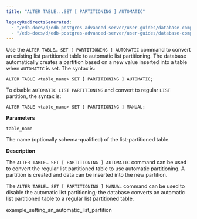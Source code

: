 ```yaml
---
title: "ALTER TABLE...SET [ PARTITIONING ] AUTOMATIC"

legacyRedirectsGenerated:
  - "/edb-docs/d/edb-postgres-advanced-server/user-guides/database-compatibility-table-partitioning-guide/13/alter_table_set_partitioning_automatic.html"
  - "/edb-docs/d/edb-postgres-advanced-server/user-guides/database-compatibility-table-partitioning-guide/latest/alter_table_set_partitioning_automatic.html"
---
```


<div id="alter_table_set_partitioning_automatic" class="registered_link"></div>

Use the `ALTER TABLE… SET [ PARTITIONING ] AUTOMATIC` command to convert an existing list partitioned table to automatic list partitioning. The database automatically creates a partition based on a new value inserted into a table when `AUTOMATIC` is set. The syntax is:

```text
ALTER TABLE <table_name> SET [ PARTITIONING ] AUTOMATIC;
```

To disable `AUTOMATIC LIST PARTITIONING` and convert to regular `LIST` partition, the syntax is:

```text
ALTER TABLE <table_name> SET [ PARTITIONING ] MANUAL;
```

**Parameters**

`table_name`

 The name (optionally schema-qualified) of the list-partitioned table.

**Description**

The `ALTER TABLE… SET [ PARTITIONING ] AUTOMATIC` command can be used to convert the regular list partitioned table to use automatic partitioning. A partition is created and data can be inserted into the new partition.

The `ALTER TABLE… SET [ PARTITIONING ] MANUAL` command can be used to disable the automatic list partitioning; the database converts an automatic list partitioned table to a regular list partitioned table.

<div class="toctree" maxdepth="3">

example_setting_an_automatic_list_partition

</div>
